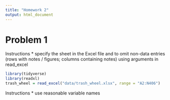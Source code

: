```yaml
---
title: "Homework 2"
output: html_document
---
```


# Problem 1

Instructions
* specify the sheet in the Excel file and to omit non-data entries (rows with notes / figures; columns containing notes) using arguments in read_excel
```r
library(tidyverse)
library(readxl)
trash_wheel = read_excel("data/trash_wheel.xlsx", range = "A2:N406")
```

Instructions
* use reasonable variable names